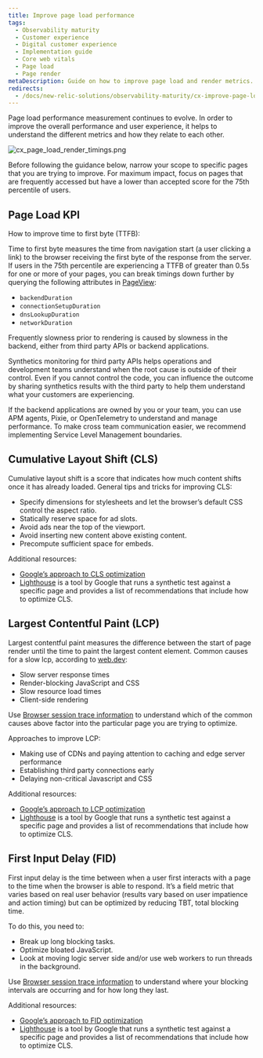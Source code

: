 ```yaml
---
title: Improve page load performance
tags:
  - Observability maturity
  - Customer experience
  - Digital customer experience
  - Implementation guide
  - Core web vitals
  - Page load
  - Page render
metaDescription: Guide on how to improve page load and render metrics.
redirects:
  - /docs/new-relic-solutions/observability-maturity/cx-improve-page-load
---
```



Page load performance measurement continues to evolve. In order to improve the overall performance and user experience, it helps to understand the different metrics and how they relate to each other.

<img
  src={cxPageLoadRenderTimings}
  title="Page Load and Render Timings"
  alt="cx_page_load_render_timings.png"
/>

Before following the guidance below, narrow your scope to specific pages that you are trying to improve. For maximum impact, focus on pages that are frequently accessed but have a lower than accepted score for the 75th percentile of users.

## Page Load KPI

How to improve time to first byte (TTFB):

Time to first byte measures the time from navigation start (a user clicking a link) to the browser receiving the first byte of the response from the server. If users in the 75th percentile are experiencing a TTFB of greater than 0.5s for one or more of your pages, you can break timings down further by querying the following attributes in [PageView](https://docs.newrelic.com/attribute-dictionary/?dataSource=Browser+agent&event=PageView):

* `backendDuration`
* `connectionSetupDuration`
* `dnsLookupDuration`
* `networkDuration`

Frequently slowness prior to rendering is caused by slowness in the backend, either from third party APIs or backend applications.

Synthetics monitoring for third party APIs helps operations and development teams understand when the root cause is outside of their control. Even if you cannot control the code, you can influence the outcome by sharing synthetics results with the third party to help them understand what your customers are experiencing.

If the backend applications are owned by you or your team, you can use APM agents, Pixie, or OpenTelemetry to understand and manage performance. To make cross team communication easier, we recommend implementing Service Level Management boundaries.

## Cumulative Layout Shift (CLS)

Cumulative layout shift is a score that indicates how much content shifts once it has already loaded. General tips and tricks for improving CLS:

* Specify dimensions for stylesheets and let the browser’s default CSS control the aspect ratio.
* Statically reserve space for ad slots.
* Avoid ads near the top of the viewport.
* Avoid inserting new content above existing content.
* Precompute sufficient space for embeds.

Additional resources:

* [Google’s approach to CLS optimization](https://web.dev/optimize-cls/)
* [Lighthouse](https://developers.google.com/web/tools/lighthouse) is a tool by Google that runs a synthetic test against a specific page and provides a list of recommendations that include how to optimize CLS.

## Largest Contentful Paint (LCP)

Largest contentful paint measures the difference between the start of page render until the time to paint the largest content element. Common causes for a slow lcp, according to [web.dev](https://web.dev):

* Slow server response times
* Render-blocking JavaScript and CSS
* Slow resource load times
* Client-side rendering

Use [Browser session trace information](/docs/browser/browser-monitoring/browser-pro-features/session-traces-explore-webpages-life-cycle/) to understand which of the common causes above factor into the particular page you are trying to optimize.

Approaches to improve LCP:

* Making use of CDNs and paying attention to caching and edge server performance
* Establishing third party connections early
* Delaying non-critical Javascript and CSS

Additional resources:

* [Google’s approach to LCP optimization](https://web.dev/optimize-lcp/)
* [Lighthouse](https://developers.google.com/web/tools/lighthouse) is a tool by Google that runs a synthetic test against a specific page and provides a list of recommendations that include how to optimize CLS.

## First Input Delay (FID)

First input delay is the time between when a user first interacts with a page to the time when the browser is able to respond. It’s a field metric that varies based on real user behavior (results vary based on user impatience and action timing) but can be optimized by reducing TBT, total blocking time.

To do this, you need to:

* Break up long blocking tasks.
* Optimize bloated JavaScript.
* Look at moving logic server side and/or use web workers to run threads in the background.

Use [Browser session trace information](/docs/browser/browser-monitoring/browser-pro-features/session-traces-explore-webpages-life-cycle/) to understand where your blocking intervals are occurring and for how long they last.

Additional resources:

* [Google’s approach to FID optimization](https://web.dev/optimize-fid/)
* [Lighthouse](https://developers.google.com/web/tools/lighthouse) is a tool by Google that runs a synthetic test against a specific page and provides a list of recommendations that include how to optimize CLS.
